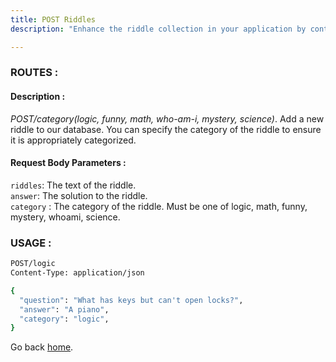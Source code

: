 ```yaml
---
title: POST Riddles 
description: "Enhance the riddle collection in your application by contributing your own puzzles! Our Riddles API allows you to post new riddles across various categories, ensuring a diverse and ever-growing repository."

---
```

### ROUTES :

#### Description : 
*POST/category(logic, funny, math, who-am-i, mystery, science)*. Add a new riddle to our database. You can specify the category of the riddle to ensure it is appropriately categorized.

#### Request Body Parameters :
`riddles`: The text of the riddle.  
`answer`: The solution to the riddle.   
`category` : The category of the riddle. Must be one of logic, math, funny, mystery, whoami, science.

### USAGE : 
```bash
POST/logic
Content-Type: application/json

{
  "question": "What has keys but can't open locks?",
  "answer": "A piano",
  "category": "logic",
}

```

Go back [home](/).